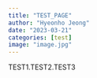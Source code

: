 ```yaml
---
title: "TEST_PAGE"
author: "Hyeonho Jeong"
date: "2023-03-21"
categories: [test]
image: "image.jpg"
---
```


TEST1.TEST2.TEST3